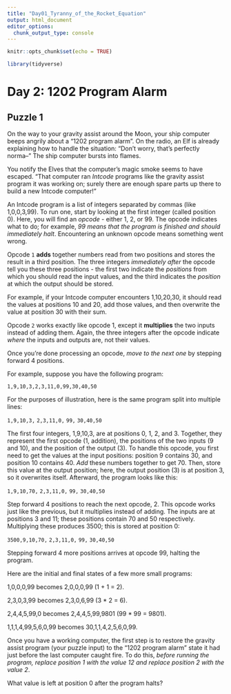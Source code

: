 ```yaml
---
title: "Day01_Tyranny_of_the_Rocket_Equation"
output: html_document
editor_options: 
  chunk_output_type: console
---
```


```r
knitr::opts_chunk$set(echo = TRUE)

library(tidyverse)
```

# Day 2: 1202 Program Alarm

## Puzzle 1

On the way to your gravity assist around the Moon, your ship computer beeps angrily about a "1202 program alarm". On the radio, an Elf is already explaining how to handle the situation: "Don't worry, that's perfectly norma--" The ship computer bursts into flames.

You notify the Elves that the computer's magic smoke seems to have escaped. "That computer ran *Intcode* programs like the gravity assist program it was working on; surely there are enough spare parts up there to build a new Intcode computer!"

An Intcode program is a list of integers separated by commas (like 1,0,0,3,99). To run one, start by looking at the first integer (called position 0). Here, you will find an *opcode* - either 1, 2, or 99. The opcode indicates what to do; for example, *99 means that the program is finished and should immediately halt*. Encountering an unknown opcode means something went wrong.

Opcode `1` **adds** together numbers read from two positions and stores the result in a third position. The three integers *immediately after* the opcode tell you these three positions - the first two indicate the *positions* from which you should read the input values, and the third indicates the *position* at which the output should be stored.

For example, if your Intcode computer encounters 1,10,20,30, it should read the values at positions 10 and 20, add those values, and then overwrite the value at position 30 with their sum.

Opcode `2` works exactly like opcode 1, except it **multiplies** the two inputs instead of adding them. Again, the three integers after the opcode indicate *where* the inputs and outputs are, not their values.

Once you're done processing an opcode, *move to the next one* by stepping forward 4 positions.

For example, suppose you have the following program:

`1,9,10,3,2,3,11,0,99,30,40,50`

For the purposes of illustration, here is the same program split into multiple lines:

`1,9,10,3,`
`2,3,11,0,`
`99,`
`30,40,50`

The first four integers, 1,9,10,3, are at positions 0, 1, 2, and 3. Together, they represent the first opcode (1, addition), the positions of the two inputs (9 and 10), and the position of the output (3). To handle this opcode, you first need to get the values at the input positions: position 9 contains 30, and position 10 contains 40. *Add* these numbers together to get 70. Then, store this value at the output position; here, the output position (3) is at position 3, so it overwrites itself. Afterward, the program looks like this:

`1,9,10,70,`
`2,3,11,0,`
`99,`
`30,40,50`

Step forward 4 positions to reach the next opcode, 2. This opcode works just like the previous, but it multiplies instead of adding. The inputs are at positions 3 and 11; these positions contain 70 and 50 respectively. Multiplying these produces 3500; this is stored at position 0:

`3500,9,10,70,`
`2,3,11,0,`
`99,`
`30,40,50`

Stepping forward 4 more positions arrives at opcode 99, halting the program.

Here are the initial and final states of a few more small programs:

1,0,0,0,99 becomes 2,0,0,0,99 (1 + 1 = 2).

2,3,0,3,99 becomes 2,3,0,6,99 (3 * 2 = 6).

2,4,4,5,99,0 becomes 2,4,4,5,99,9801 (99 * 99 = 9801).

1,1,1,4,99,5,6,0,99 becomes 30,1,1,4,2,5,6,0,99.

Once you have a working computer, the first step is to restore the gravity assist program (your puzzle input) to the "1202 program alarm" state it had just before the last computer caught fire. To do this, *before running the program, replace position 1 with the value 12 and replace position 2 with the value 2*. 

What value is left at position 0 after the program halts?

```r

```

